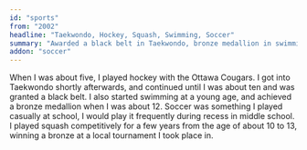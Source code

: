 ```yaml
---
id: "sports"
from: "2002"
headline: "Taekwondo, Hockey, Squash, Swimming, Soccer"
summary: "Awarded a black belt in Taekwondo, bronze medallion in swimming."
addon: "soccer"
---
```

When I was about five, I played hockey with the Ottawa Cougars.
I got into Taekwondo shortly afterwards, and continued until I was about ten and was granted a black belt.
I also started swimming at a young age, and achieved a bronze medallion when I was about 12. 
Soccer was something I played casually at school, I would play it frequently during recess in middle school.
I played squash competitively for a few years from the age of about 10 to 13, winning a bronze at a local tournament I took place in.
